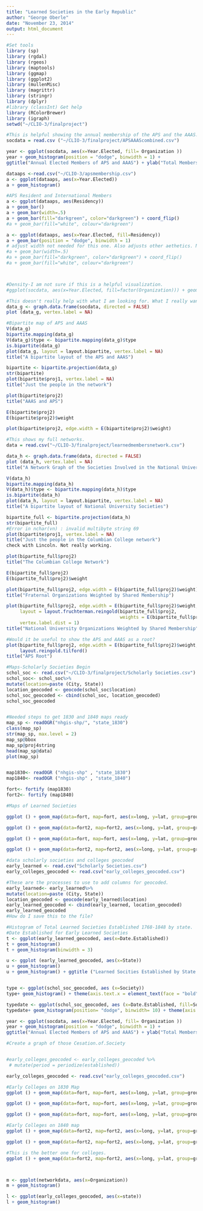```yaml
---
title: "Learned Societies in the Early Republic"
author: "George Oberle"
date: "November 23, 2014"
output: html_document
---
```


```r
#Set tools
library (sp)
library (rgdal)
library (rgeos)
library (maptools)
library (ggmap)
library (ggplot2)
library (mullenMisc)
library (magrittr)
library (stringr)
library (dplyr)
#library (classInt) Get help
library (RColorBrewer)
library (igraph)
setwd("~/CLIO-3/finalproject")
```

```r
#This is helpful showing the annual membership of the APS and the AAAS. It shows patterns of growth of the members.
socdata = read.csv ("~/CLIO-3/finalproject/APSAAAScombined.csv")

year <- ggplot(socdata, aes(x=Year.Elected, fill= Organization ))
year + geom_histogram(position = "dodge", binwidth = 1) +
ggtitle("Annual Elected Members of APS and AAAS") + ylab("Total Members Elected")

dataaps <-read.csv("~/CLIO-3/apsmembership.csv")
a <- ggplot(dataaps, aes(x=Year.Elected))
a + geom_histogram()

#APS Resident and International Members
a <- ggplot(dataaps, aes(Residency))
a + geom_bar()
a + geom_bar(width=.5)
a + geom_bar(fill="darkgreen", color="darkgreen") + coord_flip()
#a + geom_bar(fill="white", colour="darkgreen")

a <- ggplot(dataaps, aes(x=Year.Elected, fill=Residency))
a + geom_bar(position = "dodge", binwidth = 1)
# adjust width not needed for this one. Also adjusts other aethetics. Not needed.
#a + geom_bar(width=.5)
#a + geom_bar(fill="darkgreen", color="darkgreen") + coord_flip()
#a + geom_bar(fill="white", colour="darkgreen")



#Density-I am not sure if this is a helpful visualization. 
#ggplot(socdata, aes(x=Year.Elected, fill=factor(Organization))) + geom_density()

```




```r
#This doesn't really help with what I am looking for. What I really want is the numbers of common members of the APS and AAAS
data_g <- graph.data.frame(socdata, directed = FALSE)
plot (data_g, vertex.label = NA)

#Bipartite map of APS and AAAS
V(data_g)
bipartite.mapping(data_g)
V(data_g)$type <- bipartite.mapping(data_g)$type
is.bipartite(data_g)
plot(data_g, layout = layout.bipartite, vertex.label = NA)
title("A bipartite layout of the APS and AAAS")

bipartite <- bipartite.projection(data_g)
str(bipartite)
plot(bipartite$proj1, vertex.label = NA)
title("Just the people in the network")

plot(bipartite$proj2)
title("AAAS and APS")

E(bipartite$proj2)
E(bipartite$proj2)$weight

plot(bipartite$proj2, edge.width = E(bipartite$proj2)$weight)
```

```r
#This shows my full networks.
data = read.csv("~/CLIO-3/finalproject/learnedmembersnetwork.csv")

data_h <- graph.data.frame(data, directed = FALSE)
plot (data_h, vertex.label = NA)
title("A Network Graph of the Societies Involved in the National University")

V(data_h)
bipartite.mapping(data_h)
V(data_h)$type <- bipartite.mapping(data_h)$type
is.bipartite(data_h)
plot(data_h, layout = layout.bipartite, vertex.label = NA)
title("A bipartite layout of National University Societies")

bipartite_full <- bipartite.projection(data_h)
str(bipartite_full)
#Error in nchar(vn) : invalid multibyte string 69
plot(bipartite$proj1, vertex.label = NA)
title("Just the people in the Columbian College network")
check with Lincoln. Not really working.

plot(bipartite_full$proj2)
title("The Columbian College Network")

E(bipartite_full$proj2)
E(bipartite_full$proj2)$weight

plot(bipartite_full$proj2, edge.width = E(bipartite_full$proj2)$weight)
title("Fraternal Organizations Weighted by Shared Membership")

plot(bipartite_full$proj2, edge.width = E(bipartite_full$proj2)$weight,
     layout = layout.fruchterman.reingold(bipartite_full$proj2, 
                                          weights = E(bipartite_full$proj2)$weight),
     vertex.label.dist = 1)
title("National University Organizations Weighted by Shared Membership")

#Would it be useful to show the APS and AAAS as a root?
plot(bipartite_full$proj2, edge.width = E(bipartite_full$proj2)$weight,
     layout.reingold.tilford()
title("APS Root")
```



```r
#Maps-Scholarly Societies Begin
schol_soc <- read.csv("~/CLIO-3/finalproject/Scholarly Societies.csv")       
schol_soc<- schol_soc%>%
mutate(location=paste (City, State))
location_geocoded <- geocode(schol_soc$location)
schol_soc_geocoded <- cbind(schol_soc, location_geocoded)
schol_soc_geocoded


#Needed steps to get 1830 and 1840 maps ready
map_sp <- readOGR("nhgis-shp/", "state_1830")
class(map_sp)
str(map_sp, max.level = 2)
map_sp@bbox
map_sp@proj4string
head(map_sp@data)
plot(map_sp)


map1830<- readOGR ("nhgis-shp" , "state_1830")
map1840<- readOGR ("nhgis-shp" , "state_1840")

fort<- fortify (map1830)
fort2<- fortify (map1840)

```


```r
#Maps of Learned Societies

ggplot () + geom_map(data=fort, map=fort, aes(x=long, y=lat, group=group, map_id=id), color="black", fill="white") +geom_point(data=schol_soc_geocoded, aes (x=lon, y=lat), color="red") + coord_map()

ggplot () + geom_map(data=fort2, map=fort2, aes(x=long, y=lat, group=group, map_id=id), color="black", fill="light grey") +geom_point(data=schol_soc_geocoded, size= 3, aes (x=lon, y=lat), color="blue") + coord_map()

ggplot () + geom_map(data=fort, map=fort, aes(x=long, y=lat, group=group, map_id=id), color="black", fill="white") +geom_point(data=schol_soc_geocoded, aes (x=lon, y=lat, color=factor(Date.Established)) ) + coord_map()

ggplot () + geom_map(data=fort2, map=fort2, aes(x=long, y=lat, group=group, map_id=id), color="grey", fill="white") +geom_point(data=schol_soc_geocoded, size=3, aes (x=lon, y=lat, color=Society) ) + coord_map() +ggtitle('Early American Learned Societies by Type')

```




```r
#data scholarly societies and colleges geocoded
early_learned <- read.csv("Scholarly Societies.csv")
early_colleges_geocoded <- read.csv("early_colleges_geocoded.csv")

#These are the processes to use to add columns for geocoded.
early_learned<- early_learned%>%
mutate(location=paste (City, State))
location_geocoded <- geocode(early_learned$location)
early_learned_geocoded <- cbind(early_learned, location_geocoded)
early_learned_geocoded
#How do I save this to the file?

#Histogram of Total Learned Societies Established 1768-1848 by state.
#Date Established for Early Learned Societies
t <- ggplot(early_learned_geocoded, aes(x=Date.Established))
t + geom_histogram()
t + geom_histogram(binwidth = 3)

u <- ggplot (early_learned_geocoded, aes(x=State))
u + geom_histogram()
u + geom_histogram() + ggtitle ("Learned Socities Established by State 1768-1848")+ ylab ("Total Established")


type <- ggplot(schol_soc_geocoded, aes (x=Society))
type+ geom_histogram() + theme(axis.text.x = element_text(face = "bold", angle = 60, hjust = 1, size = 8)) +ggtitle("Learned Societies by Type") + ylab("Total Established") + xlab ("Type of Society")

typedate <- ggplot(schol_soc_geocoded, aes (x=Date.Established, fill=Society))
typedate+ geom_histogram(position= "dodge", binwidth= 10) + theme(axis.text.x = element_text(face = "bold", angle = 60, hjust = 1, size = 8)) +ggtitle("Learned Societies by Date Established") + ylab("Total Established") + xlab ("Year Established")

year <- ggplot(socdata, aes(x=Year.Elected, fill= Organization ))
year + geom_histogram(position = "dodge", binwidth = 1) +
ggtitle("Annual Elected Members of APS and AAAS") + ylab("Total Members Elected")

#Create a graph of those Cesation.of.Society



```

```r
#early_colleges_geocoded <- early_colleges_geocoded %>%
 # mutate(period = periodize(established))

early_colleges_geocoded <- read.csv("early_colleges_geocoded.csv")

#Early Colleges on 1830 Map
ggplot () + geom_map(data=fort, map=fort, aes(x=long, y=lat, group=group, map_id=id), color="black", fill="white") +geom_point(data=early_colleges_geocoded, aes (x=lon, y=lat), color="red") + coord_map()

ggplot () + geom_map(data=fort, map=fort, aes(x=long, y=lat, group=group, map_id=id), color="black", fill="white") +geom_point(data=early_colleges_geocoded, aes (x=lon, y=lat, color=factor(established)) ) + coord_map()

ggplot () + geom_map(data=fort, map=fort, aes(x=long, y=lat, group=group, map_id=id), color="black", fill="white") +geom_point(data=early_colleges_geocoded, aes (x=lon, y=lat, color=factor(period)) ) + coord_map()

#Early Colleges on 1840 map
ggplot () + geom_map(data=fort2, map=fort2, aes(x=long, y=lat, group=group, map_id=id), color="black", fill="white") +geom_point(data=early_colleges_geocoded, aes (x=lon, y=lat), color="red") + coord_map()

ggplot () + geom_map(data=fort2, map=fort2, aes(x=long, y=lat, group=group, map_id=id), color="black", fill="white") +geom_point(data=early_colleges_geocoded, aes (x=lon, y=lat, color=factor(established)) ) + coord_map()

#This is the better one for colleges.
ggplot () + geom_map(data=fort2, map=fort2, aes(x=long, y=lat, group=group, map_id=id), color="grey", fill="white") +geom_point(data=early_colleges_geocoded, size=4, aes (x=lon, y=lat, color=period, shape=period) ) + coord_map() +ggtitle ('Early American Colleges by Period')



m <- ggplot(networkdata, aes(x=Organization))
m + geom_histogram()

l <- ggplot(early_colleges_geocoded, aes(x=state))
l + geom_histogram()

                              
```

